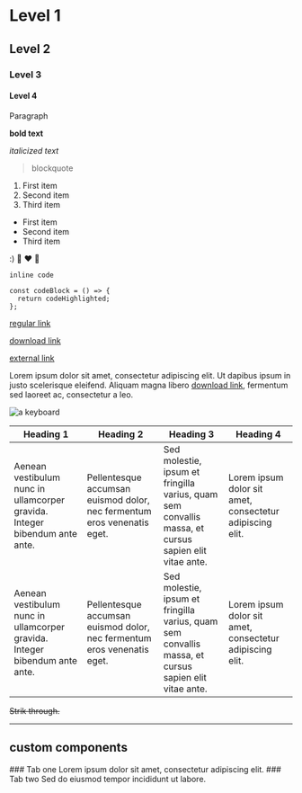 # Level 1

## Level 2

### Level 3

#### Level 4

Paragraph

**bold text**

_italicized text_

> blockquote

1. First item
2. Second item
3. Third item

- First item
- Second item
- Third item

:) :wave: :heart: :rocket:

`inline code`


```
const codeBlock = () => {
  return codeHighlighted;
};
```

[regular link](https://www.example.com)

[download link](/assets/dummy.js.zip "download")

[external link](https://www.example.com "external")

Lorem ipsum dolor sit amet, consectetur adipiscing elit. Ut dapibus ipsum in justo scelerisque eleifend. Aliquam magna libero [download link](/assets/dummy.js.zip "download"), fermentum sed laoreet ac, consectetur a leo.

![a keyboard](assets/example-img.jpg)

| Heading 1                                                                  | Heading 2                                                               | Heading 3                                                                                            | Heading 4                                                |
| -------------------------------------------------------------------------- | ----------------------------------------------------------------------- | ---------------------------------------------------------------------------------------------------- | -------------------------------------------------------- |
| Aenean vestibulum nunc in ullamcorper gravida. Integer bibendum ante ante. | Pellentesque accumsan euismod dolor, nec fermentum eros venenatis eget. | Sed molestie, ipsum et fringilla varius, quam sem convallis massa, et cursus sapien elit vitae ante. | Lorem ipsum dolor sit amet, consectetur adipiscing elit. |
| Aenean vestibulum nunc in ullamcorper gravida. Integer bibendum ante ante. | Pellentesque accumsan euismod dolor, nec fermentum eros venenatis eget. | Sed molestie, ipsum et fringilla varius, quam sem convallis massa, et cursus sapien elit vitae ante. | Lorem ipsum dolor sit amet, consectetur adipiscing elit. |

~~Strik through.~~

---

## custom components

<Tabs>
  <Tab title="one">
    ### Tab one 
    Lorem ipsum dolor sit amet, consectetur adipiscing elit.
  </Tab>
  <Tab title="two">
    ### Tab two 
    Sed do eiusmod tempor incididunt ut labore.
  </Tab>
</Tabs>

<Playground lang="css" html="<h1>Hello</h1>" />

<Playground lang="js" html="<h1>Hello</h1>" />

